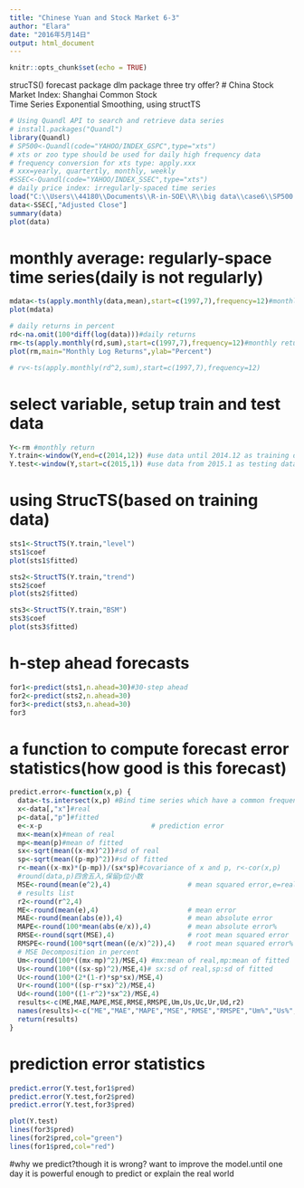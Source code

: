 ```yaml
---
title: "Chinese Yuan and Stock Market 6-3"
author: "Elara"
date: "2016年5月14日"
output: html_document
---
```


```r
knitr::opts_chunk$set(echo = TRUE)
```
strucTS()
forecast package
dlm package
three try offer?
# China Stock Market Index: Shanghai Common Stock               
Time Series Exponential Smoothing, using structTS               
```r
# Using Quandl API to search and retrieve data series
# install.packages("Quandl")
library(Quandl)
# SP500<-Quandl(code="YAHOO/INDEX_GSPC",type="xts") 
# xts or zoo type should be used for daily high frequency data
# frequency conversion for xts type: apply.xxx
# xxx=yearly, quartertly, monthly, weekly
#SSEC<-Quandl(code="YAHOO/INDEX_SSEC",type="xts") 
# daily price index: irregularly-spaced time series
load("C:\\Users\\44180\\Documents\\R-in-SOE\\R\\big data\\case6\\SP500 and SSEC.RData")
data<-SSEC[,"Adjusted Close"]
summary(data)
plot(data)
```

# monthly average: regularly-space time series(daily is not regularly)
```r
mdata<-ts(apply.monthly(data,mean),start=c(1997,7),frequency=12)#monthly price
plot(mdata)

# daily returns in percent
rd<-na.omit(100*diff(log(data)))#daily returns
rm<-ts(apply.monthly(rd,sum),start=c(1997,7),frequency=12)#monthly return
plot(rm,main="Monthly Log Returns",ylab="Percent")

# rv<-ts(apply.monthly(rd^2,sum),start=c(1997,7),frequency=12)
```

# select variable, setup train and test data 
```r
Y<-rm #monthly return
Y.train<-window(Y,end=c(2014,12)) #use data until 2014.12 as training data
Y.test<-window(Y,start=c(2015,1)) #use data from 2015.1 as testing data
```

# using StrucTS(based on training data)
```r
sts1<-StructTS(Y.train,"level")
sts1$coef
plot(sts1$fitted)

sts2<-StructTS(Y.train,"trend")
sts2$coef
plot(sts2$fitted)

sts3<-StructTS(Y.train,"BSM")
sts3$coef
plot(sts3$fitted)
```

# h-step ahead forecasts
```r
for1<-predict(sts1,n.ahead=30)#30-step ahead
for2<-predict(sts2,n.ahead=30)
for3<-predict(sts3,n.ahead=30)
for3
```

# a function to compute forecast error statistics(how good is this forecast)
```r
predict.error<-function(x,p) {
  data<-ts.intersect(x,p) #Bind time series which have a common frequency. restricts to the time covered by all the series.
  x<-data[,"x"]#real
  p<-data[,"p"]#fitted
  e<-x-p                           # prediction error
  mx<-mean(x)#mean of real
  mp<-mean(p)#mean of fitted
  sx<-sqrt(mean((x-mx)^2))#sd of real
  sp<-sqrt(mean((p-mp)^2))#sd of fitted
  r<-mean((x-mx)*(p-mp))/(sx*sp)#covariance of x and p, r<-cor(x,p)
  #round(data,p)四舍五入,保留p位小数
  MSE<-round(mean(e^2),4)                   # mean squared error,e=real-fitted
  # results list
  r2<-round(r^2,4)
  ME<-round(mean(e),4)                      # mean error
  MAE<-round(mean(abs(e)),4)                # mean absolute error
  MAPE<-round(100*mean(abs(e/x)),4)         # mean absolute error%
  RMSE<-round(sqrt(MSE),4)                  # root mean squared error
  RMSPE<-round(100*sqrt(mean((e/x)^2)),4)   # root mean squared error%
  # MSE Decomposition in percent
  Um<-round(100*((mx-mp)^2)/MSE,4) #mx:mean of real,mp:mean of fitted
  Us<-round(100*((sx-sp)^2)/MSE,4)# sx:sd of real,sp:sd of fitted
  Uc<-round(100*(2*(1-r)*sp*sx)/MSE,4)
  Ur<-round(100*((sp-r*sx)^2)/MSE,4)
  Ud<-round(100*((1-r^2)*sx^2)/MSE,4)
  results<-c(ME,MAE,MAPE,MSE,RMSE,RMSPE,Um,Us,Uc,Ur,Ud,r2)
  names(results)<-c("ME","MAE","MAPE","MSE","RMSE","RMSPE","Um%","Us%","Uc%","Ur%","Ud%","r2")
  return(results)
}
```

# prediction error statistics
```r
predict.error(Y.test,for1$pred)
predict.error(Y.test,for2$pred)
predict.error(Y.test,for3$pred)

plot(Y.test)
lines(for3$pred)
lines(for2$pred,col="green")
lines(for1$pred,col="red")
```

#why we predict?though it is wrong?
want to improve the model.until one day it is powerful enough to predict or explain the real world

